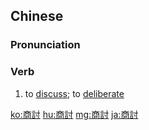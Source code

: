 {{also|商讨}}
==Chinese==
{{zh-forms|s=商讨}}

===Pronunciation===
{{zh-pron
|m=shāngtǎo
|c=soeng1 tou2
|mn=qz,tw,xm:siong-thó/zz:siang-thó
|cat=v
}}

===Verb===
{{zh-verb}}

# to [[discuss]]; to [[deliberate]]

{{zh-cat|Advanced}}

[[ko:商討]]
[[hu:商討]]
[[mg:商討]]
[[ja:商討]]